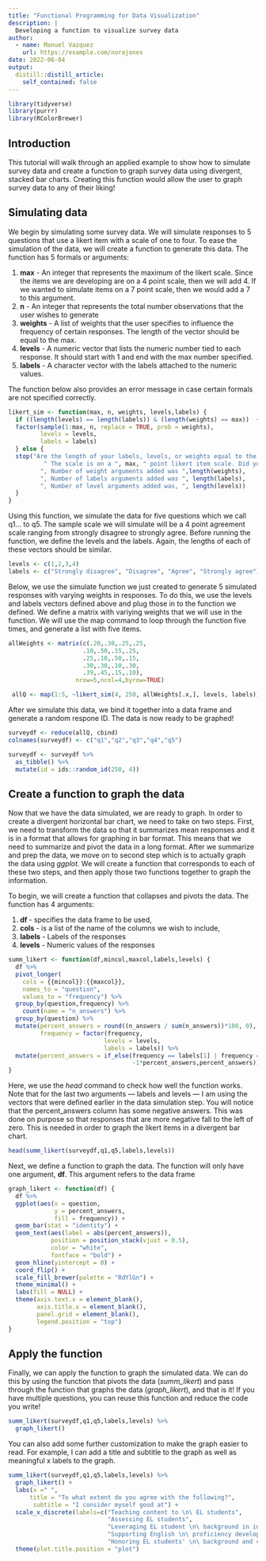 ```yaml
---
title: "Functional Programming for Data Visualization"
description: |
  Developing a function to visualize survey data
author:
  - name: Manuel Vazquez
    url: https://example.com/norajones
date: 2022-06-04
output:
  distill::distill_article:
    self_contained: false
---
```


```r
library(tidyverse)
library(purrr)
library(RColorBrewer)
```

## Introduction 

This tutorial will walk through an applied example to show how to simulate survey data
and create a function to graph survey data using divergent, stacked bar charts. Creating this function would allow the user to graph survey data to any of their liking!

## Simulating data

We begin by simulating some survey data. We will simulate responses to 5 questions that 
use a likert item with a scale of one to four. To ease the simulation of the data, we 
will create a function to generate this data. The function has 5 formals or arguments:

1.    **max** - An integer that represents the maximum of the likert scale. Since the items we are developing are on a 4 point scale, then we will add 4. If we wanted to simulate items on a 7 point scale, then we would add a 7 to this argument. 
2.    **n** - An integer that represents the total number observations that the user wishes to generate
3.    **weights** - A list of weights that the user specifies to influence the frequency of certain responses. The length of the vector should be equal to the max.
4.    **levels** - A numeric vector that lists the numeric number tied to each response. It should start with 1 and end with the max number specified.
5.    **labels** - A character vector with the labels attached to the numeric values.
  
The function below also provides an error message in case certain formals are not specified correctly.

```r
likert_sim <- function(max, n, weights, levels,labels) {
  if ((length(levels) == length(labels)) & (length(weights) == max))  {
  factor(sample(1:max, n, replace = TRUE, prob = weights),
         levels = levels,
         labels = labels)
  } else {
  stop("Are the length of your labels, levels, or weights equal to the likert item specified? ",  
          " The scale is on a ", max, " point likert item scale. Did you add sufficient arguments?  ",
         ", Number of weight arguments added was ",length(weights),
         ", Number of labels arguments added was ", length(labels),
         ", Number of level arguments added was, ", length(levels))
  }
}

```

Using this function, we simulate the data for five questions which we call q1... to q5. 
The sample scale we will simulate will be a 4 point agreement scale ranging from strongly 
disagree to strongly agree. Before running the function, we define the levels and the labels. Again, the lengths of each of these vectors should be similar.

```r
levels <- c(1,2,3,4)
labels <- c("Strongly disagree", "Disagree", "Agree", "Strongly agree")

```

Below, we use the simulate function we just created to generate 5 simulated responses with varying weights in responses. To do this, we use the levels and labels vectors defined above and plug those in to the function we defined. We define a matrix with variying weights that we will use in the function. We will use the map command to loop through the function five times, and generate a list with five items.


```r
allWeights <- matrix(c(.20,.30,.25,.25,
                     .10,.50,.15,.25,
                     .25,.10,.50,.15,
                     .30,.30,.10,.30,
                     .39,.45,.15,.10),
                   nrow=5,ncol=4,byrow=TRUE)

 allQ <- map(1:5, ~likert_sim(4, 250, allWeights[.x,], levels, labels)) 

```

After we simulate this data, we bind it together into a data frame and generate a random
respone ID. The data is now ready to be graphed!

```r
surveydf <- reduce(allQ, cbind) 
colnames(surveydf) <- c("q1","q2","q3","q4","q5")

surveydf <- surveydf %>%
  as_tibble() %>%
  mutate(id = ids::random_id(250, 4))

```

## Create a function to graph the data

Now that we have the data simulated, we are ready to graph. In order to create a divergent
horizontal bar chart, we need to take on two steps. First, we need to transform the data 
so that it summarizes mean responses and it is in a format that allows for graphing in bar 
format. This means that we need to summarize and pivot the data in a long format. After we 
summarize and prep the data, we move on to second step which is to actually graph the data using *ggplot*. We will create a function that corresponds to each of these two steps, and then apply those two functions together to graph the information.

To begin, we will create a function that collapses and pivots the data. The function has 4 arguments:

1.    **df ** - specifies the data frame to be used,
2.    **cols** - is a list of the name of the columns we wish to include,
3.    **labels** - Labels of the responses
4.    **levels** - Numeric values of the responses

```r
summ_likert <- function(df,mincol,maxcol,labels,levels) {
  df %>%
  pivot_longer(
    cols = {{mincol}}:{{maxcol}},
    names_to = "question",
    values_to = "frequency") %>%
  group_by(question,frequency) %>%
    count(name = "n_answers") %>%
  group_by(question) %>%
  mutate(percent_answers = round((n_answers / sum(n_answers))*100, 0),
         frequency = factor(frequency,
                           levels = levels,
                           labels = labels)) %>%
  mutate(percent_answers = if_else(frequency == labels[1] | frequency == labels[2],
                                   -1*percent_answers,percent_answers))
}
```

Here, we use the *head* command to check how well the function works. Note that for 
the last two arguments — labels and levels — I am using the vectors that were defined earlier in the data simulation step. You will notice that the percent_answers column has some negative answers. This was done on purpose so that responses that are more negative fall to the left of zero. This is needed in order to graph the likert items in a divergent bar chart.

```r
head(summ_likert(surveydf,q1,q5,labels,levels))
```


Next, we define a function to graph the data. The function will only have one 
argument, **df**. This argument refers to the data frame


```r
graph_likert <- function(df) {
  df %>%
  ggplot(aes(x = question,
             y = percent_answers,
             fill = frequency)) + 
  geom_bar(stat = "identity") +
  geom_text(aes(label = abs(percent_answers)),
            position = position_stack(vjust = 0.5),
            color = "white",
            fontface = "bold") +
  geom_hline(yintercept = 0) +
  coord_flip() +
  scale_fill_brewer(palette = "RdYlGn") +
  theme_minimal() +
  labs(fill = NULL) +
  theme(axis.text.x = element_blank(),
        axis.title.x = element_blank(),
        panel.grid = element_blank(),
        legend.position = "top")
}

```


## Apply the function

Finally, we can apply the function to graph the simulated data. We can do this by
using the function that pivots the data (*summ_likert*) and pass through the function
that graphs the data (*graph_likert*), and that is it! If you have multiple questions,
you can reuse this function and reduce the code you write!

```r
summ_likert(surveydf,q1,q5,labels,levels) %>%
  graph_likert()
```

You can also add some further customization to make the graph easier to read. For example,
I can add a title and subtitle to the graph as well as meaningful x labels to the graph.

```r
summ_likert(surveydf,q1,q5,labels,levels) %>%
  graph_likert() +
  labs(x =" ",
      title = "To what extent do you agree with the following?",
       subtitle = "I consider myself good at") +
  scale_x_discrete(labels=c("Teaching content to \n\ EL students", 
                            "Assessing EL students", 
                            "Leveraging EL student \n\ background in instruction", 
                            "Supporting English \n\ proficiency development", 
                            "Honoring EL students' \n\ background and culture")) +
  theme(plot.title.position = "plot")


```

